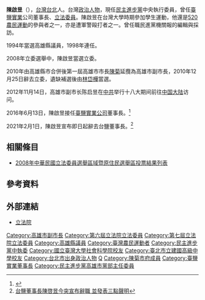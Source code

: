 {{Infobox_officeholder
| name = 陳啟昱
| image name = 
| width = 
| now = 中華民國（台灣）政治人士 
| period = 
| Sex = 男 
| Native place = 
| date of birth = {{birth date and age|1965|12|22}}
| nationality={{ROC}}
| party = {{DPP}}
| place of birth ={{ROC|臺灣省}}[[臺北市_(省轄市)|臺北市]]
| spouse = 
| educate = 
*台北市立建國中學
*台灣大學社會學系畢業
| past = 
*[[高雄縣|高雄縣]]十三、十四屆議員
*[[高雄縣|高雄縣]]體育會理事長
*[[高雄縣長|高雄縣長]]提名初選
*[[高雄縣|高雄縣]]扁友會執行長
*[[高雄縣|高雄縣]][[台灣大學|台灣大學]]校友會理事長
*太普高精密（3284）董事長
*第六屆立法委員
*第七屆立法委員
*[[陳菊|陳菊]]大高雄市長競選總幹事（2010）
*第一屆[[高雄市|高雄市]]副市長（2010年12月25日—2014年12月24日）
*臺鹽實業公司董事長
*[[民主進步黨|民主進步黨]]中央執行委員
}}

'''陳啟昱'''（{{bd|1965年|12月22日|catIdx=C陳}}），[[台灣|台灣]][[台北|台北]]人。台灣[[政治人物|政治人物]]，現任[[民主進步黨|民主進步黨]]中央執行委員，曾任[[臺鹽實業|臺鹽實業]]公司董事長、[[立法委員|立法委員]]。陳啟昱在台灣大學時期參加學生運動，他還是[[520農民運動|520農民運動]]的參與者之一，亦是遭軍警毆打者之一。曾任職民進黨機關報的編輯與採訪。

1994年當選高雄縣議員，1998年連任。

2008年立委選舉中，陳啟昱當選立委。

2010年由高雄縣市合併後第一屆高雄市市長[[陳菊|陳菊]]延攬為高雄市副市長，2010年12月25日辭去立委，遺缺補選後由[[林岱樺|林岱樺]]當選。

2012年11月14日，高雄市副市长陈启昱在[[中共|中共]]举行十八大期间前往[[中国大陆|中国大陆]]访问。

2016年6月13日，陳啟昱接任[[臺鹽實業公司|臺鹽實業公司]]董事長。<ref>{{Cite web |url=http://www.cna.com.tw/news/afe/201606200169-1.aspx |title=台鹽改選董監事 陳啟昱出任董事長 |work=中央社|date=2016-06-20|accessdate=2016-06-22 |archive-date=2016-06-21 |archive-url=https://web.archive.org/web/20160621132819/http://www2.cna.com.tw/news/afe/201606200169-1.aspx |dead-url=no }}</ref>

2021年2月1日，陳啟昱宣布即日起辭去台鹽董事長。<ref>[https://udn.com/news/story/7241/5221491 台鹽董事長陳啓昱今突宣布辭職 並發表三點聲明]</ref>

==相關條目==
*[[2008年中華民國立法委員選舉區域暨原住民選舉區投票結果列表|2008年中華民國立法委員選舉區域暨原住民選舉區投票結果列表]]

==參考資料==
{{reflist}}

==外部連結==
*[http://www.ly.gov.tw/03_leg/0301_main/legIntro.action?lgno=00067&stage=7 立法院] {{Wayback|url=http://www.ly.gov.tw/03_leg/0301_main/legIntro.action?lgno=00067&stage=7 |date=20110807091053 }}

{{DEFAULTSORT:Chen陳}}
[[Category:高雄市副市長|Category:高雄市副市長]]
[[Category:第六屆立法院立法委員|Category:第六屆立法院立法委員]]
[[Category:第七屆立法院立法委員|Category:第七屆立法院立法委員]]
[[Category:高雄縣議員|Category:高雄縣議員]]
[[Category:臺灣農民運動者|Category:臺灣農民運動者]]
[[Category:民主進步黨中執委|Category:民主進步黨中執委]]
[[Category:國立臺灣大學社會科學院校友|Category:國立臺灣大學社會科學院校友]]
[[Category:臺北市立建國高級中學校友|Category:臺北市立建國高級中學校友]]
[[Category:台北市出身政治人物|Category:台北市出身政治人物]]
[[Category:陈姓|Q]]
[[Category:陳菊市府成員|Category:陳菊市府成員]]
[[Category:臺鹽實業董事長|Category:臺鹽實業董事長]]
[[Category:民主進步黨高雄市黨部主任委員|Category:民主進步黨高雄市黨部主任委員]]